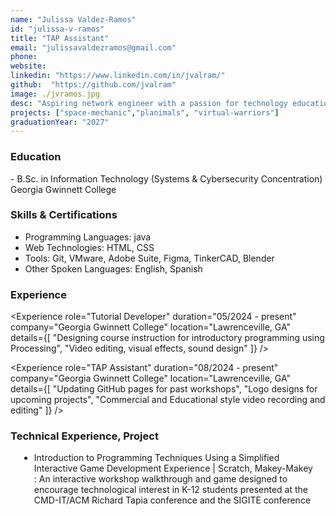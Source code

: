 ```yaml
---
name: "Julissa Valdez-Ramos"
id: "julissa-v-ramos"
title: "TAP Assistant"
email: "julissavaldezramos@gmail.com"
phone: 
website: 
linkedin: "https://www.linkedin.com/in/jvalram/"
github:  "https://github.com/jvalram"
image: ./jvramos.jpg
desc: "Aspiring network engineer with a passion for technology education and accessibility. I enjoy exploring the limitations and weirder aspects of technology, with a keen interest in circuit bending and modular synthesis. During my time in TAP, I helped develop Space Mechanic with my team and presented it at events like the CMD-IT Tapia Conference 2024 in San Diego, California and the Atlanta Science Festival."
projects: ["space-mechanic","planimals", "virtual-warriors"]
graduationYear: "2027"
---
```


### Education
<div>
- B.Sc. in Information Technology (Systems & Cybersecurity Concentration) Georgia Gwinnett College
</div>

### Skills & Certifications
<ul>
  <li> Programming Languages:  java</li>
  <li>Web Technologies: HTML, CSS</li>
  <li>Tools: Git, VMware, Adobe Suite, Figma, TinkerCAD, Blender </li>
  <li> Other Spoken Languages:  English, Spanish</li>
</ul>

### Experience
<Experience 
  role="Tutorial Developer" 
  duration="05/2024 - present" 
  company="Georgia Gwinnett College" 
  location="Lawrenceville, GA"
  details={[
    "Designing course instruction for introductory programming using Processing",
    "Video editing, visual effects, sound design"
  ]}
/>

<Experience 
  role="TAP Assistant" 
  duration="08/2024 - present" 
  company="Georgia Gwinnett College" 
  location="Lawrenceville, GA"
  details={[
    "Updating GitHub pages for past workshops",
    "Logo designs for upcoming projects",
    "Commercial and Educational style video recording and editing"
  ]}
/>

### Technical Experience, Project
<ul style="list-style-type: disc;width: 90%; margin-bottom: 2em; margin-left:1em">
<li>Introduction to Programming Techniques Using a Simplified Interactive Game Development Experience | Scratch, Makey-Makey : An interactive workshop walkthrough and game designed to encourage technological interest in K-12 students presented at the CMD-IT/ACM Richard Tapia conference and the SIGITE conference </li>
</ul>
